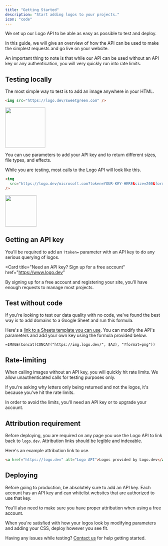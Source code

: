 ```yaml
---
title: "Getting Started"
description: "Start adding logos to your projects."
icon: "code"
---
```


We set up our Logo API to be able as easy as possible to test and deploy.

In this guide, we will give an overview of how the API can be used to make the simplest requests and go live on your website.

An important thing to note is that while our API can be used without an API key or any authentication, you will very quickly run into rate limits.

## Testing locally

The most simple way to test is to add an image anywhere in your HTML.

```html
<img src="https://logo.dev/sweetgreen.com" />
```

<Frame caption="https://logo.dev/sweetgreen.com">
  <img
    alt=""
    width="128"
    height="128"
    src="https://img.logo.dev/sweetgreen.com?token=live_6a1a28fd-6420-4492-aeb0-b297461d9de2&size=256&format=png"
  />
</Frame>

You can use parameters to add your API key and to return different sizes, file types, and effects.

While you are testing, most calls to the Logo API will look like this.

```html
<img
  src="https://logo.dev/microsoft.com?token=YOUR-KEY-HERE&size=200&format=png"
/>
```

<Frame caption="https://logo.dev/microsoft.com?token=YOUR-KEY-HERE&size=200&format=png">
  <img
    alt=""
    width="100"
    height="100"
    src="https://img.logo.dev/microsoft.com?token=live_6a1a28fd-6420-4492-aeb0-b297461d9de2&size=200&format=png"
  />
</Frame>

## Getting an API key

You'll be required to add an `?token=` parameter with an API key to do any serious querying of logos.

<Card
  title="Need an API key? Sign up for a free account"
  href="https://www.logo.dev"
>
  By signing up for a free account and registering your site, you'll have enough
  requests to manage most projects.
</Card>

## Test without code

If you're looking to test our data quality with no code, we've found the best way is to add domains to a Google Sheet and run this formula.

Here's a [link to a Sheets template you can use](https://docs.google.com/spreadsheets/d/1AiJlP71J-GHIYDiOyl33gKsA0utpSzImagS7in5YfAQ/edit?usp=sharing). You can modify the API's parameters and add your own key using the formula provided below.

```
=IMAGE(Concat(CONCAT("https://img.logo.dev/", $A3), "?format=png"))
```

## Rate-limiting

When calling images without an API key, you will quickly hit rate limits. We allow unauthenticated calls for testing purposes only.

If you're asking why letters only being returned and not the logos, it's because you've hit the rate limits.

<Warning>
  In order to avoid the limits, you'll need an API key or to upgrade your
  account.
</Warning>

## Attribution requirement

Before deploying, you are required on any page you use the Logo API to link back to `logo.dev`. Attribution links should be legible and indexable.

Here's an example attribution link to use.

```html
<a href="https://logo.dev" alt="Logo API">Logos provided by Logo.dev</a>
```

## Deploying

Before going to production, be absolutely sure to add an API key. Each account has an API key and can whitelist websites that are authorized to use that key.

You'll also need to make sure you have proper attribution when using a free account.

When you're satisfied with how your logos look by modifying parameters and adding your CSS, deploy however you see fit.

Having any issues while testing? [Contact us](mailto:team@logo.dev) for help getting started.
